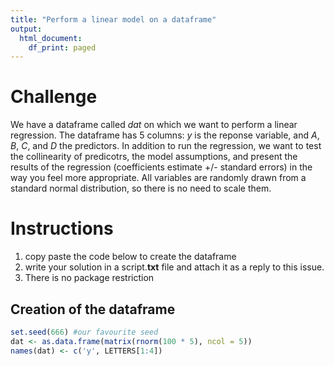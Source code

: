 ```yaml
---
title: "Perform a linear model on a dataframe"
output:
  html_document:
    df_print: paged
---
```


# Challenge

We have a dataframe called *dat* on which we want to perform a linear regression. The dataframe has 5 columns: *y* is the reponse variable, and *A*, *B*, *C*, and *D* the predictors. In addition to run the regression, we want to test the collinearity of predicotrs, the model assumptions, and present the results of the regression (coefficients estimate +/- standard errors) in the way you feel more appropriate. All variables are randomly drawn from a standard normal distribution, so there is no need to scale them.

# Instructions
1. copy paste the code below to create the dataframe
2. write your solution in a script.**txt** file and attach it as a reply to this issue.
4. There is no package restriction

## Creation of the dataframe 
```r
set.seed(666) #our favourite seed
dat <- as.data.frame(matrix(rnorm(100 * 5), ncol = 5))
names(dat) <- c('y', LETTERS[1:4])
```
